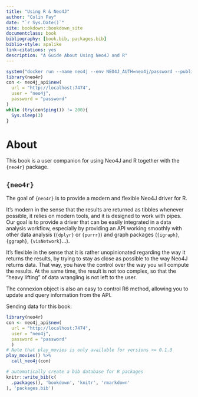 ```yaml
--- 
title: "Using R & Neo4J"
author: "Colin Fay"
date: "`r Sys.Date()`"
site: bookdown::bookdown_site
documentclass: book
bibliography: [book.bib, packages.bib]
biblio-style: apalike
link-citations: yes
description: "A Guide About Using Neo4J and R"
---
```


```r
system("docker run --name neo4j --env NEO4J_AUTH=neo4j/password --publish=7474:7474 --publish=7687:7687 -d neo4j")
library(neo4r)
con <- neo4j_api$new(
  url = "http://localhost:7474", 
  user = "neo4j", 
  password = "password"
)
while (try(con$ping()) != 200){
  Sys.sleep(3)
}
```
# About 

This book is a user companion for using Neo4J and R together with the `{neo4r}` package.

## `{neo4r}`

The goal of `{neo4r}` is to provide a modern and flexible Neo4J driver for R.

It's modern in the sense that the results are returned as tibbles whenever possible, it relies on modern tools, and it is designed to work with pipes. Our goal is to provide a driver that can be easily integrated in a data analysis workflow, especially by providing an API working smoothly with other data analysis (`{dplyr}` or `{purrr}`) and graph packages (`{igraph}`, `{ggraph}`, `{visNetwork}`...).

It's flexible in the sense that it is rather unopinionated regarding the way it returns the results, by trying to stay as close as possible to the way Neo4J returns data. That way, you have the control over the way you will compute the results. At the same time, the result is not too complex, so that the "heavy lifting" of data wrangling is not left to the user. 

The connexion object is also an easy to control R6 method, allowing you to update and query information from the API. 

Sending data for this book:

```r
library(neo4r)
con <- neo4j_api$new(
  url = "http://localhost:7474",
  user = "neo4j", 
  password = "password"
  )
# Note that play_movies is only available for versions >= 0.1.3 
play_movies() %>%
  call_neo4j(con)
```


```r
# automatically create a bib database for R packages
knitr::write_bib(c(
  .packages(), 'bookdown', 'knitr', 'rmarkdown'
), 'packages.bib')
```

